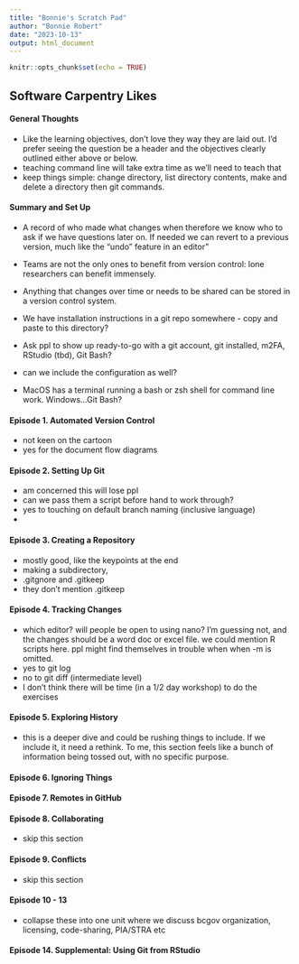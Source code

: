 ```yaml
---
title: "Bonnie's Scratch Pad"
author: "Bonnie Robert"
date: "2023-10-13"
output: html_document
---
```


```r
knitr::opts_chunk$set(echo = TRUE)
```

## Software Carpentry Likes

#### General Thoughts

- Like the learning objectives, don't love they way they are laid out.  I'd prefer seeing the question be a header and the objectives clearly outlined either above or below.
- teaching command line will take extra time as we'll need to teach that
- keep things simple: change directory, list directory contents, make and delete a directory then git commands.

#### Summary and Set Up

- A record of who made what changes when therefore we know who to ask if we have questions later on.  If needed we can revert to a previous version, much like the “undo” feature in an editor"
- Teams are not the only ones to benefit from version control: lone researchers can benefit immensely. 
- Anything that changes over time or needs to be shared can be stored in a version control system.

- We have installation instructions in a git repo somewhere - copy and paste to this directory?
- Ask ppl to show up ready-to-go with a git account, git installed, m2FA, RStudio (tbd), Git Bash?
- can we include the configuration as well?

- MacOS has a terminal running a bash or zsh shell for command line work.  Windows...Git Bash?

#### Episode 1. Automated Version Control
- not keen on the cartoon
- yes for the document flow diagrams

#### Episode 2. Setting Up Git
- am concerned this will lose ppl
- can we pass them a script before hand to work through?
- yes to touching on default branch naming (inclusive language)
- 

#### Episode 3. Creating a Repository
- mostly good, like the keypoints at the end
- making a subdirectory, 
- .gitgnore and .gitkeep
- they don't mention .gitkeep

#### Episode 4. Tracking Changes
- which editor?  will people be open to using nano? I'm guessing not, and the changes should be a
word doc or excel file.  we could mention R scripts here. ppl might find themselves in trouble when
when -m is omitted.
- yes to git log
- no to git diff (intermediate level)
- I don't think there will be time (in a 1/2 day workshop) to do the exercises 

#### Episode 5. Exploring History
- this is a deeper dive and could be rushing things to include.  If we include it, it need a rethink.  To me, this section feels like a bunch of information being tossed out, with no specific purpose.

#### Episode 6. Ignoring Things

#### Episode 7. Remotes in GitHub

#### Episode 8. Collaborating
- skip this section

#### Episode 9. Conflicts
- skip this section

#### Episode 10 - 13 
- collapse these into one unit where we discuss bcgov organization, licensing, code-sharing, PIA/STRA etc

#### Episode 14. Supplemental: Using Git from RStudio


